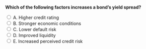 ::: {.question-block}

<form onsubmit="event.preventDefault(); checkAnswer('module6_mcq_q54')" data-correct-answer="E">
<strong style="display: block;">Which of the following factors increases a bond’s yield spread?</strong>

<label><input type="radio" name="module6_mcq_q54" value="A"> A. Higher credit rating</label><br>
<label><input type="radio" name="module6_mcq_q54" value="B"> B. Stronger economic conditions</label><br>
<label><input type="radio" name="module6_mcq_q54" value="C"> C. Lower default risk</label><br>
<label><input type="radio" name="module6_mcq_q54" value="D"> D. Improved liquidity</label><br>
<label><input type="radio" name="module6_mcq_q54" value="E"> E. Increased perceived credit risk</label><br>
</form>

<div id="feedback-module6_mcq_q54" class="feedback" style="display:none;">
✅ Correct: E. Worsening credit quality widens spreads as investors demand more yield for risk.
</div>

:::
